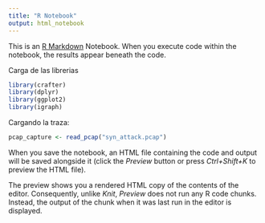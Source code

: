 ```yaml
---
title: "R Notebook"
output: html_notebook
---
```


This is an [R Markdown](http://rmarkdown.rstudio.com) Notebook. When you execute code within the notebook, the results appear beneath the code. 

Carga de las librerias

```r
library(crafter)
library(dplyr)
library(ggplot2)
library(igraph)
```

Cargando la traza: 
```r
pcap_capture <- read_pcap("syn_attack.pcap")
```

When you save the notebook, an HTML file containing the code and output will be saved alongside it (click the *Preview* button or press *Ctrl+Shift+K* to preview the HTML file).

The preview shows you a rendered HTML copy of the contents of the editor. Consequently, unlike *Knit*, *Preview* does not run any R code chunks. Instead, the output of the chunk when it was last run in the editor is displayed.
